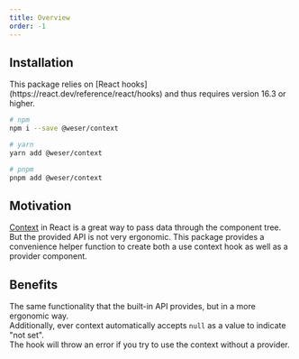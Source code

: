 ```yaml
---
title: Overview
order: -1
---
```


<PackageBadges package="@weser/context" />

## Installation

<Callout title="Required dependencies">
  This package relies on [React hooks](https://react.dev/reference/react/hooks)
  and thus requires version 16.3 or higher.
</Callout>

```sh
# npm
npm i --save @weser/context

# yarn
yarn add @weser/context

# pnpm
pnpm add @weser/context
```

## Motivation

[Context](https://react.dev/reference/react/createContext) in React is a great way to pass data through the component tree.<br />
But the provided API is not very ergonomic. This package provides a convenience helper function to create both a use context hook as well as a provider component.

## Benefits

The same functionality that the built-in API provides, but in a more ergonomic way.<br />
Additionally, ever context automatically accepts `null` as a value to indicate "not set".<br />
The hook will throw an error if you try to use the context without a provider.
